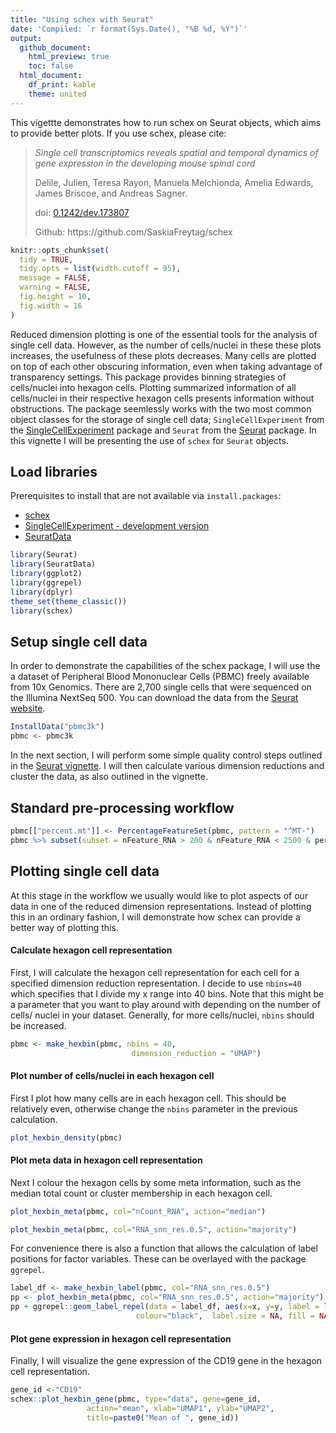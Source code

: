```yaml
---
title: "Using schex with Seurat"
date: 'Compiled: `r format(Sys.Date(), "%B %d, %Y")`'
output: 
  github_document:
    html_preview: true
    toc: false
  html_document:
    df_print: kable
    theme: united
---
```


This vigettte demonstrates how to run schex on Seurat objects, 
which aims to provide better plots. If you use schex, please cite:

> *Single cell transcriptomics reveals spatial and temporal dynamics
> of gene expression in the developing mouse spinal cord*
>
> Delile, Julien, Teresa Rayon, Manuela Melchionda, Amelia Edwards, James 
> Briscoe, and Andreas Sagner.
>
> doi: [0.1242/dev.173807](https://doi.org/0.1242/dev.173807)
>
> Github: https://github.com/SaskiaFreytag/schex

```r
knitr::opts_chunk$set(
  tidy = TRUE,
  tidy.opts = list(width.cutoff = 95),
  message = FALSE,
  warning = FALSE,
  fig.height = 10,
  fig.width = 16
)
```

Reduced dimension plotting is one of the essential tools for the analysis of 
single cell data. However, as the number of cells/nuclei in these these plots 
increases, the usefulness of these plots decreases. Many cells are plotted
on top of each other obscuring information, even when taking advantage of
transparency settings. This package provides binning strategies of cells/nuclei
into hexagon cells. Plotting summarized information of all cells/nuclei in their 
respective hexagon cells presents information without obstructions. The
package seemlessly works with the two most common object classes for the storage
of single cell data; `SingleCellExperiment` from the 
[SingleCellExperiment](https://bioconductor.org/packages/3.9/bioc/html/SingleCellExperiment.html) 
package and `Seurat` from the [Seurat](https://satijalab.org/seurat/) package. In
this vignette I will be presenting the use of `schex` for `Seurat` objects.

## Load libraries

Prerequisites to install that are not available via `install.packages`: 

* [schex](https://github.com/SaskiaFreytag/schex)
* [SingleCellExperiment - development version](https://bioconductor.org/packages/devel/bioc/html/SingleCellExperiment.html)
* [SeuratData](https://github.com/satijalab/seurat-data) 

```r
library(Seurat)
library(SeuratData)
library(ggplot2)
library(ggrepel)
library(dplyr)
theme_set(theme_classic())
library(schex)
```

## Setup single cell data

In order to demonstrate the capabilities of the schex package, I will use the
a dataset of Peripheral Blood Mononuclear Cells (PBMC) freely available from 
10x Genomics. There are 2,700 single cells that were sequenced on the 
Illumina NextSeq 500. You can download the data from the 
[Seurat website](https://s3-us-west-2.amazonaws.com/10x.files/samples/cell/pbmc3k/pbmc3k_filtered_gene_bc_matrices.tar.gz). 

```r
InstallData("pbmc3k")
pbmc <- pbmc3k
```

In the next section, I will perform some simple quality control steps
outlined in the [Seurat vignette](https://satijalab.org/seurat/v3.0/pbmc3k_tutorial.html). 
I will then calculate various dimension 
reductions and cluster the data, as also outlined in the vignette.

## Standard pre-processing workflow

```r
pbmc[["percent.mt"]] <- PercentageFeatureSet(pbmc, pattern = "^MT-")
pbmc %>% subset(subset = nFeature_RNA > 200 & nFeature_RNA < 2500 & percent.mt < 5) %>% NormalizeData() %>% FindVariableFeatures() %>% ScaleData() %>% RunPCA(verbose = FALSE) %>% RunUMAP(dims = 1:10) %>% FindNeighbors(dims = 1:10) %>% FindClusters(resolution = 0.5, verbose = FALSE) -> pbmc
```

## Plotting single cell data

At this stage in the workflow we usually would like to plot aspects of our data
in one of the reduced dimension representations. Instead of plotting this in an
ordinary fashion, I will demonstrate how schex can provide a better way of 
plotting this.

#### Calculate hexagon cell representation

First, I will calculate the hexagon cell representation for each cell for
a specified dimension reduction representation. I decide to use `nbins=40` which
specifies that I divide my x range into 40 bins. Note that this might be a 
parameter that you want to play around with depending on the number of cells/
nuclei in your dataset. Generally, for more cells/nuclei, `nbins` should be 
increased.

```r
pbmc <- make_hexbin(pbmc, nbins = 40, 
                           dimension_reduction = "UMAP")
```

#### Plot number of cells/nuclei in each hexagon cell

First I plot how many cells are in each hexagon cell. This should be
relatively even, otherwise change the `nbins` parameter in the previous 
calculation.

```r
plot_hexbin_density(pbmc)
```

#### Plot meta data in hexagon cell representation

Next I colour the hexagon cells by some meta information, such as the median 
total count or cluster membership in each hexagon cell.

```r
plot_hexbin_meta(pbmc, col="nCount_RNA", action="median")
```

```r
plot_hexbin_meta(pbmc, col="RNA_snn_res.0.5", action="majority")
```

For convenience there is also a function that allows the calculation of label
positions for factor variables. These can be overlayed with the package 
`ggrepel`.

```r
label_df <- make_hexbin_label(pbmc, col="RNA_snn_res.0.5")
pp <- plot_hexbin_meta(pbmc, col="RNA_snn_res.0.5", action="majority") 
pp + ggrepel::geom_label_repel(data = label_df, aes(x=x, y=y, label = label), 
                            colour="black",  label.size = NA, fill = NA)  
```

#### Plot gene expression in hexagon cell representation

Finally, I will visualize the gene expression of the CD19 gene in the 
hexagon cell representation.

```r
gene_id <-"CD19"
schex::plot_hexbin_gene(pbmc, type="data", gene=gene_id, 
                 action="mean", xlab="UMAP1", ylab="UMAP2", 
                 title=paste0("Mean of ", gene_id))
```



